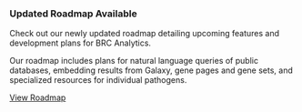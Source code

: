 ### Updated Roadmap Available

Check out our newly updated roadmap detailing upcoming features and development plans for BRC Analytics.

Our roadmap includes plans for natural language queries of public databases, embedding results from Galaxy, gene pages and gene sets, and specialized resources for individual pathogens.

[View Roadmap](/roadmap)
